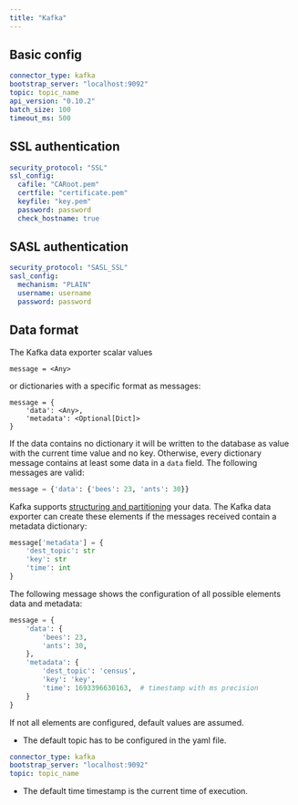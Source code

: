 ```yaml
---
title: "Kafka"
---
```


## Basic config

```yaml
connector_type: kafka
bootstrap_server: "localhost:9092"
topic: topic_name
api_version: "0.10.2"
batch_size: 100
timeout_ms: 500
```


## SSL authentication

```yaml
security_protocol: "SSL"
ssl_config:
  cafile: "CARoot.pem"
  certfile: "certificate.pem"
  keyfile: "key.pem"
  password: password
  check_hostname: true
```

## SASL authentication

```yaml
security_protocol: "SASL_SSL"
sasl_config:
  mechanism: "PLAIN"
  username: username
  password: password
```

## Data format

The Kafka data exporter scalar values

```
message = <Any>
```

or dictionaries with a specific format as messages:

```
message = {
    'data': <Any>,
    'metadata': <Optional[Dict]>
}
```

If the data contains no dictionary it will be written to the database as value with the current time value and no key.
Otherwise, every dictionary message contains at least some data in a `data` field. 
The following messages are valid:

```python
message = {'data': {'bees': 23, 'ants': 30}}
```

Kafka supports [structuring and partitioning](https://kafka-python.readthedocs.io/en/master/apidoc/KafkaProducer.html#kafka.KafkaProducer.send) your data. 
The Kafka data exporter can create these elements if the messages received contain a metadata dictionary: 

```python
message['metadata'] = {
    'dest_topic': str
    'key': str
    'time': int
}
```

The following message shows the configuration of all possible elements data and metadata:

```python
message = {
    'data': {
        'bees': 23,
        'ants': 30,
    },
    'metadata': {
        'dest_topic': 'census',
        'key': 'key',
        'time': 1693396630163,  # timestamp with ms precision
    }
}
```

If not all elements are configured, default values are assumed.

- The default topic has to be configured in the yaml file.

```yaml
connector_type: kafka
bootstrap_server: "localhost:9092"
topic: topic_name
```

- The default time timestamp is the current time of execution.
